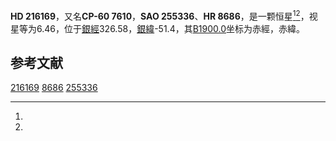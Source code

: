 {{Starbox begin
| name = HD 216169
}}
{{Starbox observe
| epoch = [[J2000.0|J2000.0]]
| constell = {{星座名待查}}<ref name=SIMBAD>{{cite web
 | url=http://simbad.u-strasbg.fr/simbad/sim-id?Ident=HR+8686
 | title =Pulsating variable Star
 | publisher=Centre de Données astronomiques de Strasbourg
 | work=SIMBAD
 | accessdate=2012-07-13}}</ref><ref name=DATA>{{cite web
 | url=http://vizier.u-strasbg.fr/viz-bin/VizieR-5?-out.add=.&-source=5050&-corr=PK=HR&-out.max=9999&HR=8686
 | title=VizieR Detailed Page
 | accessdate=2012-07-13
 | archive-date=2016-03-04
 | archive-url=https://web.archive.org/web/20160304205208/http://vizier.u-strasbg.fr/viz-bin/VizieR-5?-out.add=.&-source=5050&-corr=PK=HR&-out.max=9999&HR=8686
 | dead-url=no
 }}</ref>
| 星官 = 
| ra = {{RA|22|51|44.9}}<ref name=SIMBAD /><ref name=DATA />
| dec = {{DEC|-59|52|53}}<ref name=SIMBAD /><ref name=DATA />
| appmag_v = 6.46<ref name=SIMBAD /><ref name=DATA />
}}
{{Starbox character
| class = K1IIICNII<ref name=SIMBAD /><ref name=DATA />
| b-v = 1.13<ref name=SIMBAD /><ref name=DATA />
| u-b = <ref name=SIMBAD /><ref name=DATA />
| r-i = <ref name=SIMBAD /><ref name=DATA />
| variable = 
}}
{{Starbox astrometry
| radial_v = 
| prop_mo_ra = 0
| parallax = 
| p_error = 
}}
{{Starbox catalog
| names =CP-60 7610，[[SAO星表|SAO]] 255336，[[HD星表|HD]] 216169，[[HR星表|HR]] 8686}}
{{Starbox reference |Simbad=HR+8686}}
{{Starbox end}}

'''HD 216169'''，又名'''CP-60 7610'''，'''SAO 255336'''、'''HR 8686'''，是一颗恒星<ref name=SIMBAD /><ref name=DATA />，视星等为6.46，位于[[銀道座標系|銀經]]326.58，[[銀道座標系|銀緯]]-51.4，其[[B1900.0|B1900.0]]坐标为赤經{{RA|22|45|26.7}}，赤緯{{DEC|-60|-51.4|41}}。

== 参考文献 ==
{{reflist}}

{{star-stub}}

[[Category:HD和HDE天體|216169]]
[[Category:HR天體|8686]]
[[Category:SAO天體|255336]]
